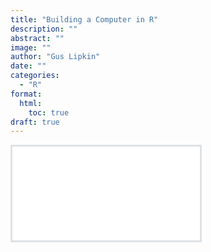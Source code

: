 ```yaml
---
title: "Building a Computer in R"
description: ""
abstract: ""
image: ""
author: "Gus Lipkin"
date: ""
categories:
  - "R"
format:
  html:
    toc: true
draft: true
---
```


<style>

.slide-deck {
  border: 3px solid #dee2e6;
}

</style>

<!-- [🚗 Print a copy](../assets/talk-assets/REPLACE.pdf) or a copy [with speaker notes](../assets/talk-assets/REPLACE.pdf) -->

<div class="ratio ratio-16x9">
<iframe class="slide-deck" src="/talks/building-a-computer-in-r.html"></iframe>
</div>

<!-- ## Watch me present -->

<!-- :::{.column-page .embed-response .embed-responsive-16by9} -->

<!-- <iframe class="embed-responsive-item" width="100%" height="560px" src="https://youtube.com" allowfullscreen></iframe> -->

<!-- ::: -->
